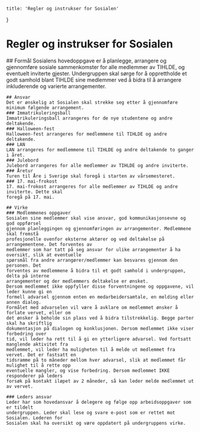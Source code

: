 
    title: 'Regler og instrukser for Sosialen'
}

# Regler og instrukser for Sosialen

<Sectionizer>
    ## Formål
    Sosialens hovedoppgave er å planlegge, arrangere og gjennomføre sosiale sammenkomster for alle
    medlemmer av TIHLDE, og eventuelt inviterte gjester. Undergruppen skal sørge for å opprettholde et
    godt samhold blant TIHLDE sine medlemmer ved å bidra til å arrangere inkluderende og varierte
    arrangementer.

    ## Ansvar
    Det er ønskelig at Sosialen skal strekke seg etter å gjennomføre minimum følgende arrangement.
    ### Immatrikuleringsball
    Immatrikuleringsball arrangeres for de nye studentene og andre deltakende.
    ### Halloween-fest
    Halloween-fest arrangeres for medlemmene til TIHLDE og andre deltakende.
    ### LAN
    LAN arrangeres for medlemmene til TIHLDE og andre deltakende to ganger i året.
    ### Julebord
    Julebord arrangeres for alle medlemmer av TIHLDE og andre inviterte.
    ### Åretur
    Turen til Åre i Sverige skal foregå i starten av vårsemesteret.
    ### 17. mai-frokost
    17. mai-frokost arrangeres for alle medlemmer av TIHLDE og andre inviterte. Dette skal
    foregå på 17. mai.

    ## Virke
    ### Medlemmenes oppgaver
    Sosialen sine medlemmer skal vise ansvar, god kommunikasjonsevne og god oppførsel
    gjennom planleggingen og gjennomføringen av arrangementer. Medlemmene skal fremstå
    profesjonelle ovenfor eksterne aktører og ved deltakelse på arrangementene. Det forventes av
    medlemmer som har tatt på seg ansvar for ulike arrangementer å ha oversikt, slik at eventuelle
    spørsmål fra andre arrangører/medlemmer kan besvares gjennom den personen. Det
    forventes av medlemmene å bidra til et godt samhold i undergruppen, delta på interne
    arrangementer og der medlemmers deltakelse er ønsket.
    Dersom medlemmet ikke oppfyller disse forventningene og oppgavene, vil leder kunne gi en
    formell advarsel gjennom enten en medarbeidersamtale, en melding eller annen dialog.
    Formålet med advarselen vil være å avklare om medlemmet ønsker å forlate vervet, eller om
    det ønsker å beholde sin plass ved å bidra tilstrekkelig. Begge parter skal ha skriftlig
    dokumentasjon på dialogen og konklusjonen. Dersom medlemmet ikke viser forbedring over
    tid, vil leder ha rett til å gi en ytterligere advarsel. Ved fortsatt manglende aktivitet fra
    medlemmet, vil leder ha muligheten til å melde ut medlemmet fra vervet. Det er fastsatt en
    tidsramme på to måneder mellom hver advarsel, slik at medlemmet får mulighet til å rette opp
    eventuelle mangler, og vise forbedring. Dersom medlemmet IKKE responderer på leders
    forsøk på kontakt iløpet av 2 måneder, så kan leder melde medlemmet ut av vervet.
    
    ### Leders ansvar
    Leder har som hovedansvar å delegere og følge opp arbeidsoppgaver som er tildelt
    undergruppen. Leder skal lese og svare e-post som er rettet mot Sosialen. Lederen for
    Sosialen skal ha oversikt og være oppdatert på undergruppens virke.
</Sectionizer>